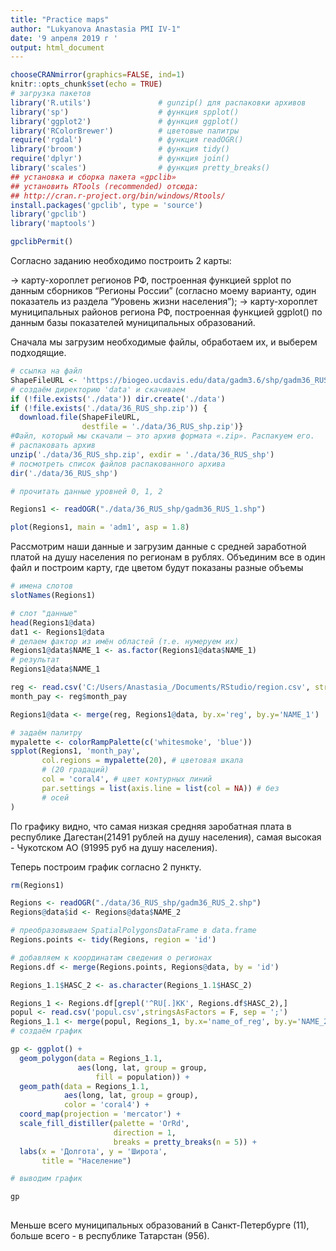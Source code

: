 ---
title: "Practice maps"
author: "Lukyanova Anastasia PMI IV-1"
date: '9 апреля 2019 г '
output: html_document
---

```{r setup, message = F, warning = F}
chooseCRANmirror(graphics=FALSE, ind=1)
knitr::opts_chunk$set(echo = TRUE)
# загрузка пакетов
library('R.utils')               # gunzip() для распаковки архивов 
library('sp')                    # функция spplot()
library('ggplot2')               # функция ggplot()
library('RColorBrewer')          # цветовые палитры
require('rgdal')                 # функция readOGR()
library('broom')                 # функция tidy()
require('dplyr')                 # функция join()
library('scales')                # функция pretty_breaks()
## установка и сборка пакета «gpclib»
## установить RTools (recommended) отсюда:
## http://cran.r-project.org/bin/windows/Rtools/
install.packages('gpclib', type = 'source')
library('gpclib')
library('maptools')

gpclibPermit()

```

Согласно заданию необходимо построить 2 карты:

-> карту-хороплет регионов РФ, построенная функцией spplot по данным сборников "Регионы России" (согласно моему варианту, один показатель из раздела "Уровень жизни населения");
-> карту-хороплет муниципальных районов региона РФ, построенная функцией ggplot() по данным базы показателей муниципальных образований. 

Сначала мы загрузим необходимые файлы, обработаем их, и выберем подходящие.

```{r data_work 1, message=FALSE, warning=FALSE}
# ссылка на файл
ShapeFileURL <- 'https://biogeo.ucdavis.edu/data/gadm3.6/shp/gadm36_RUS_shp.zip'
# создаём директорию 'data' и скачиваем
if (!file.exists('./data')) dir.create('./data')
if (!file.exists('./data/36_RUS_shp.zip')) {
  download.file(ShapeFileURL,
                destfile = './data/36_RUS_shp.zip')}
#Файл, который мы скачали – это архив формата «.zip». Распакуем его.
# распаковать архив
unzip('./data/36_RUS_shp.zip', exdir = './data/36_RUS_shp')
# посмотреть список файлов распакованного архива
dir('./data/36_RUS_shp')

# прочитать данные уровней 0, 1, 2

Regions1 <- readOGR("./data/36_RUS_shp/gadm36_RUS_1.shp")

plot(Regions1, main = 'adm1', asp = 1.8)

```

Рассмотрим наши данные и загрузим данные с средней заработной платой на душу населения по регионам в рублях. Объединим все в один файл и построим карту, где цветом будут показаны разные объемы

```{r data_work 2,message=FALSE, warning=FALSE}
# имена слотов
slotNames(Regions1)

# слот "данные"
head(Regions1@data)
dat1 <- Regions1@data
# делаем фактор из имён областей (т.е. нумеруем их)
Regions1@data$NAME_1 <- as.factor(Regions1@data$NAME_1)
# результат
Regions1@data$NAME_1

reg <- read.csv('C:/Users/Anastasia_/Documents/RStudio/region.csv', stringsAsFactors = F, sep = ';')
month_pay <- reg$month_pay

Regions1@data <- merge(reg, Regions1@data, by.x='reg', by.y='NAME_1')

# задаём палитру
mypalette <- colorRampPalette(c('whitesmoke', 'blue'))
spplot(Regions1, 'month_pay',
       col.regions = mypalette(20), # цветовая шкала
       # (20 градаций)
       col = 'coral4', # цвет контурных линий
       par.settings = list(axis.line = list(col = NA)) # без
       # осей
)
```

По графику видно, что самая низкая средняя заробатная плата в республике Дагестан(21491 рублей на душу населения), самая высокая - Чукотском АО (91995 руб на душу населения).

Теперь построим график согласно 2 пункту.

```{r graf, message=FALSE, warning=FALSE}
rm(Regions1)

Regions <- readOGR("./data/36_RUS_shp/gadm36_RUS_2.shp")
Regions@data$id <- Regions@data$NAME_2

# преобразовываем SpatialPolygonsDataFrame в data.frame
Regions.points <- tidy(Regions, region = 'id')

# добавляем к координатам сведения о регионах
Regions.df <- merge(Regions.points, Regions@data, by = 'id')

Regions_1.1$HASC_2 <- as.character(Regions_1.1$HASC_2)

Regions_1 <- Regions.df[grepl('^RU[.]KK', Regions.df$HASC_2),]
popul <- read.csv('popul.csv',stringsAsFactors = F, sep = ';')
Regions_1.1 <- merge(popul, Regions_1, by.x='name_of_reg', by.y='NAME_2')
# создаём график

gp <- ggplot() +
  geom_polygon(data = Regions_1.1,
               aes(long, lat, group = group,
                   fill = population)) +
  geom_path(data = Regions_1.1,
            aes(long, lat, group = group),
            color = 'coral4') +
  coord_map(projection = 'mercator') +
  scale_fill_distiller(palette = 'OrRd',
                       direction = 1,
                       breaks = pretty_breaks(n = 5)) +
  labs(x = 'Долгота', y = 'Широта',
       title = "Население") 

# выводим график

gp 
 
```

Меньше всего муниципальных образований в Санкт-Петербурге (11), больше всего - в республике Татарстан (956).
